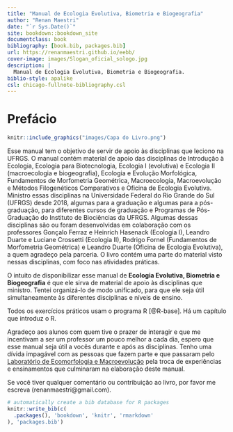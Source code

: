 ```yaml
--- 
title: "Manual de Ecologia Evolutiva, Biometria e Biogeografia"
author: "Renan Maestri"
date: "`r Sys.Date()`"
site: bookdown::bookdown_site
documentclass: book
bibliography: [book.bib, packages.bib]
url: https://renanmaestri.github.io/eebb/
cover-image: images/Slogan_oficial_sologo.jpg
description: |
  Manual de Ecologia Evolutiva, Biometria e Biogeografia.
biblio-style: apalike
csl: chicago-fullnote-bibliography.csl
---
```


# Prefácio {-}

```r
knitr::include_graphics("images/Capa do Livro.png")
```

Esse manual tem o objetivo de servir de apoio às disciplinas que leciono na UFRGS. O manual  contém material de apoio das disciplinas de Introdução à Ecologia, Ecologia para Biotecnologia, Ecologia I (evolutiva) e Ecologia II (macroecologia e biogeografia), Ecologia e Evolução Morfológica, Fundamentos de Morfometria Geométrica, Macroecologia, Macroevolução e Métodos Filogenéticos Comparativos e Oficina de Ecologia Evolutiva. Ministro essas disciplinas na Universidade Federal do Rio Grande do Sul (UFRGS) desde 2018, algumas para a graduação e algumas para a pós-graduação, para diferentes cursos de graduação e Programas de Pós-Graduação do Instituto de Biociências da UFRGS. Algumas dessas disciplinas são ou foram desenvolvidas em colaboração com os professores Gonçalo Ferraz e Heinrich Hasenack (Ecologia I), Leandro Duarte e Luciane Crossetti (Ecologia II), Rodrigo Fornel (Fundamentos de Morfometria Geométrica) e Leandro Duarte (Oficina de Ecologia Evolutiva), a quem agradeço pela parceria. O livro contém uma parte do material visto nessas disciplinas, com foco nas atividades práticas.

O intuito de disponibilizar esse manual de **Ecologia Evolutiva, Biometria e Biogeografia** é que ele sirva de material de apoio às disciplinas que ministro. Tentei organizá-lo de modo unificado, para que ele seja útil simultaneamente às diferentes disciplinas e níveis de ensino.

Todos os exercícios práticos usam o programa R [@R-base]. Há um capítulo que introduz o R.

Agradeço aos alunos com quem tive o prazer de interagir e que me incentivam a ser um professor um pouco melhor a cada dia, espero que esse manual seja útil a vocês durante e após as disciplinas. Tenho uma dívida impagável com as pessoas que fazem parte e que passaram pelo [Laboratório de Ecomorfologia e Macroevolução](https://www.ufrgs.br/lema/) pela troca de experiências e ensinamentos que culminaram na elaboração deste manual.

Se você tiver qualquer comentário ou contribuição ao livro, por favor me escreva (renanmaestri@gmail.com).


```r
# automatically create a bib database for R packages
knitr::write_bib(c(
  .packages(), 'bookdown', 'knitr', 'rmarkdown'
), 'packages.bib')
```

